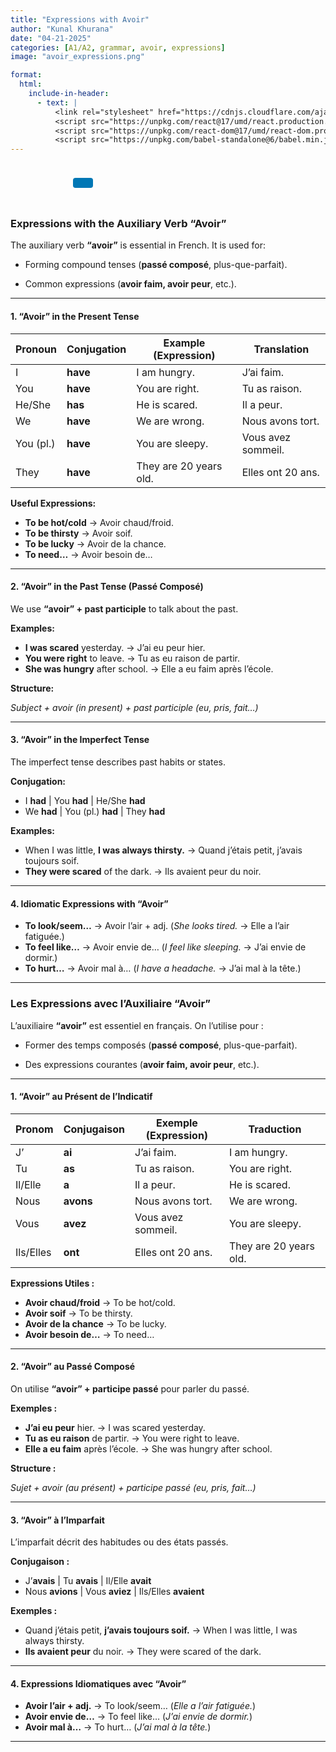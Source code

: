```yaml
---
title: "Expressions with Avoir"
author: "Kunal Khurana"
date: "04-21-2025"
categories: [A1/A2, grammar, avoir, expressions]
image: "avoir_expressions.png"

format:
  html:
    include-in-header:
      - text: |
          <link rel="stylesheet" href="https://cdnjs.cloudflare.com/ajax/libs/font-awesome/6.0.0/css/all.min.css">
          <script src="https://unpkg.com/react@17/umd/react.production.min.js"></script>
          <script src="https://unpkg.com/react-dom@17/umd/react-dom.production.min.js"></script>
          <script src="https://unpkg.com/babel-standalone@6/babel.min.js"></script>
---
```


::: {style="text-align: left; padding: 10px;"}
<a href="mailto:frenchwithkunal@gmail.com" target="_blank" style="margin: 0 10px; color: #000;"><i class="fas fa-envelope fa-lg"></i></a> <a href="https://www.instagram.com/frenchwithkunal" target="_blank" style="margin: 0 10px; color: #E1306C;"><i class="fab fa-instagram fa-lg"></i></a> <a href="https://frenchwithkunal.ca" target="_blank" style="margin: 0 10px; color: #0077b5;"><i class="fas fa-globe fa-lg"></i></a> <a href="https://whatsapp.com/channel/0029Vb57n2e7dmegpjYpyi3V" target="_blank" style="margin: 0 10px; color: #25D366;"><i class="fab fa-whatsapp fa-lg"></i></a> <button onclick="copyLink()" style="background-color: #0077b5; color: white; padding: 8px 16px; border: none; border-radius: 4px; cursor: pointer; margin-left: 10px;"> <i class="fas fa-copy"></i> </button> [Link copied!]{#copy-message style="margin-left: 10px; color: green; display: none;"}
:::

::: {#react-root}
:::

```{=html}
<script type="text/babel">
 const ProfilePage = () => {
  const { useState, useEffect } = React;
  const [redirectCounter, setRedirectCounter] = useState(4);
  const [isRedirecting, setIsRedirecting] = useState(false);

  const isFrench = document.documentElement.lang === "fr";

  const translations = {
    noAccess: isFrench 
      ? "Vous n'avez pas accès à cette page."
      : "You don't have access to this page.",
    subscribe: isFrench
      ? "Veuillez vous abonner pour obtenir l'accès."
      : "Please subscribe to gain access.",
    redirecting: isFrench
      ? `Redirection vers la page d'abonnement dans ${redirectCounter} secondes...`
      : `Redirecting to subscription page in ${redirectCounter} seconds...`
  };

  const refreshToken = async () => {
    const storedRefreshToken = localStorage.getItem("refreshToken");

    if (!storedRefreshToken) {
      window.location.href = "/login.html";
      return null;
    }

    try {
      const response = await fetch("https://frenchwithkunal-cdf6ea3f88ce.herokuapp.com/api/v1/auth/refresh-token", {
        method: "POST",
        headers: {
          "Content-Type": "application/json",
        },
        body: JSON.stringify({ refreshToken: storedRefreshToken }),
      });

      if (!response.ok) {
        localStorage.removeItem("accessToken");
        localStorage.removeItem("refreshToken");
        window.location.href = "/login.html";
        return null;
      }

      const data = await response.json();
      localStorage.setItem("accessToken", data.accessToken);
      return data.accessToken;
    } catch (error) {
      localStorage.removeItem("accessToken");
      localStorage.removeItem("refreshToken");
      window.location.href = "/login.html";
      return null;
    }
  };

  const fetchWithAuth = async (url, options = {}) => {
    let accessToken = localStorage.getItem("accessToken");

    options.headers = {
      ...options.headers,
      Authorization: `Bearer ${accessToken}`,
      "Content-Type": "application/json",
    };

    let response = await fetch(url, options);

    if (response.status === 401) {
      console.log("Access token expired, attempting to refresh...");

      // Refresh token
      accessToken = await refreshToken();

      if (!accessToken) return null;

      options.headers.Authorization = `Bearer ${accessToken}`;
      response = await fetch(url, options);
    }

    return response.json();
  };

  const showNoAccessMessage = () => {
    setIsRedirecting(true);
    
    const noAccessMessage = `
      <div style="text-align: center; padding: 20px;">
        <h2>${translations.noAccess}</h2>
        <p>${translations.subscribe}</p>
        <p>${translations.redirecting}</p>
      </div>
    `;
    document.body.innerHTML = noAccessMessage;
    
    // Start countdown and redirect
    const redirectInterval = setInterval(() => {
      setRedirectCounter((prev) => {
        const newCounter = prev - 1;
        if (newCounter <= 0) {
          clearInterval(redirectInterval);
          window.location.href = "https://frenchwithkunal.ca/payment.html";
        }
        
        // Update the countdown text
        const countdownElement = document.querySelector('p:last-child');
        if (countdownElement) {
          countdownElement.textContent = isFrench
            ? `Redirection vers la page d'abonnement dans ${newCounter} secondes...`
            : `Redirecting to subscription page in ${newCounter} seconds...`;
        }
        
        return newCounter;
      });
    }, 1000);
  };

  useEffect(() => {
    const storedToken = localStorage.getItem('accessToken');

    if(!storedToken) {
      showNoAccessMessage();
    } else {
      const fetchData = async() => {
        const data = await fetchWithAuth("https://frenchwithkunal-cdf6ea3f88ce.herokuapp.com/api/v1/auth/me", {
          method: "POST",
        });

        if (data && data.data && data.data.hasAccess) {
          console.log(data);
        } else {
          showNoAccessMessage();
        }
      };
      fetchData();
    }
  }, []);

  return (
    <div></div>
  );
};

ReactDOM.render(
  <ProfilePage />,
  document.getElementById('react-root')
);
 </script>
```

::: {.content-visible when-profile="english"}
### **Expressions with the Auxiliary Verb "Avoir"**

The auxiliary verb **"avoir"** is essential in French. It is used for:

-   Forming compound tenses (**passé composé**, plus-que-parfait).

-   Common expressions (**avoir faim, avoir peur**, etc.).

------------------------------------------------------------------------

#### **1. "Avoir" in the Present Tense**

| Pronoun   | Conjugation | Example (Expression)   | Translation        |
|-----------|-------------|------------------------|--------------------|
| I         | **have**    | I am hungry.           | J’ai faim.         |
| You       | **have**    | You are right.         | Tu as raison.      |
| He/She    | **has**     | He is scared.          | Il a peur.         |
| We        | **have**    | We are wrong.          | Nous avons tort.   |
| You (pl.) | **have**    | You are sleepy.        | Vous avez sommeil. |
| They      | **have**    | They are 20 years old. | Elles ont 20 ans.  |

**Useful Expressions:**

-   **To be hot/cold** → Avoir chaud/froid.\
-   **To be thirsty** → Avoir soif.\
-   **To be lucky** → Avoir de la chance.\
-   **To need…** → Avoir besoin de…

------------------------------------------------------------------------

#### **2. "Avoir" in the Past Tense (Passé Composé)**

We use **"avoir" + past participle** to talk about the past.

**Examples:**

-   **I was scared** yesterday. → J’ai eu peur hier.\
-   **You were right** to leave. → Tu as eu raison de partir.\
-   **She was hungry** after school. → Elle a eu faim après l’école.

**Structure:**

*Subject + avoir (in present) + past participle (eu, pris, fait…)*

------------------------------------------------------------------------

#### **3. "Avoir" in the Imperfect Tense**

The imperfect tense describes past habits or states.

**Conjugation:**

-   I **had** \| You **had** \| He/She **had**\
-   We **had** \| You (pl.) **had** \| They **had**

**Examples:**

-   When I was little, **I was always thirsty.** → Quand j’étais petit, j’avais toujours soif.\
-   **They were scared** of the dark. → Ils avaient peur du noir.

------------------------------------------------------------------------

#### **4. Idiomatic Expressions with "Avoir"**

-   **To look/seem…** → Avoir l’air + adj. (*She looks tired.* → Elle a l’air fatiguée.)\
-   **To feel like…** → Avoir envie de… (*I feel like sleeping.* → J’ai envie de dormir.)\
-   **To hurt…** → Avoir mal à… (*I have a headache.* → J’ai mal à la tête.)

------------------------------------------------------------------------
:::

::: {.content-visible when-profile="french"}
### **Les Expressions avec l'Auxiliaire "Avoir"**

L’auxiliaire **"avoir"** est essentiel en français. On l’utilise pour :

-   Former des temps composés (**passé composé**, plus-que-parfait).

-   Des expressions courantes (**avoir faim, avoir peur**, etc.).

------------------------------------------------------------------------

#### **1. "Avoir" au Présent de l’Indicatif**

| Pronom    | Conjugaison | Exemple (Expression) | Traduction             |
|-----------|-------------|----------------------|------------------------|
| J’        | **ai**      | J’ai faim.           | I am hungry.           |
| Tu        | **as**      | Tu as raison.        | You are right.         |
| Il/Elle   | **a**       | Il a peur.           | He is scared.          |
| Nous      | **avons**   | Nous avons tort.     | We are wrong.          |
| Vous      | **avez**    | Vous avez sommeil.   | You are sleepy.        |
| Ils/Elles | **ont**     | Elles ont 20 ans.    | They are 20 years old. |

**Expressions Utiles :**

-   **Avoir chaud/froid** → To be hot/cold.\
-   **Avoir soif** → To be thirsty.\
-   **Avoir de la chance** → To be lucky.\
-   **Avoir besoin de…** → To need…

------------------------------------------------------------------------

#### **2. "Avoir" au Passé Composé**

On utilise **"avoir" + participe passé** pour parler du passé.

**Exemples :**

-   **J’ai eu peur** hier. → I was scared yesterday.\
-   **Tu as eu raison** de partir. → You were right to leave.\
-   **Elle a eu faim** après l’école. → She was hungry after school.

**Structure :**

*Sujet + avoir (au présent) + participe passé (eu, pris, fait…)*

------------------------------------------------------------------------

#### **3. "Avoir" à l’Imparfait**

L’imparfait décrit des habitudes ou des états passés.

**Conjugaison :**

-   J’**avais** \| Tu **avais** \| Il/Elle **avait**\
-   Nous **avions** \| Vous **aviez** \| Ils/Elles **avaient**

**Exemples :**

-   Quand j’étais petit, **j’avais toujours soif.** → When I was little, I was always thirsty.\
-   **Ils avaient peur** du noir. → They were scared of the dark.

------------------------------------------------------------------------

#### **4. Expressions Idiomatiques avec "Avoir"**

-   **Avoir l’air + adj.** → To look/seem… (*Elle a l’air fatiguée.*)\
-   **Avoir envie de…** → To feel like… (*J’ai envie de dormir.*)\
-   **Avoir mal à…** → To hurt… (*J’ai mal à la tête.*)

------------------------------------------------------------------------
:::